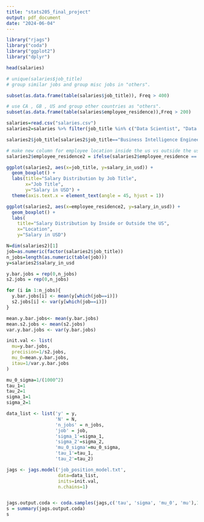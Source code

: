 ```yaml
---
title: "stats205_final_project"
output: pdf_document
date: "2024-06-04"
---
```


```r
library("rjags")
library("coda")
library("ggplot2")
library("dplyr")
```

```r
head(salaries)
```

```r
# unique(salaries$job_title)
# group similar jobs and group misc jobs in "others". 

subset(as.data.frame(table(salaries$job_title)), Freq > 400)
```

```r
# use CA , GB , US and group other countries as "others".
subset(as.data.frame(table(salaries$employee_residence)),Freq > 200)
```

```r
salaries=read.csv("salaries.csv")
salaries2=salaries %>% filter(job_title %in% c("Data Scientist", "Data Analyst", "Data Engineer", "Analytics Engineer", "Business Intelligence Engineer", "Machine Learning Engineer", "Research Scientist", "Applied Scientist"))

salaries2$job_title[salaries2$job_title=="Business Intelligence Engineer"] = "BI Engineer"
```

```r
# make new column for employee location inside the us vs outside the us
salaries2$employee_residence2 = ifelse(salaries2$employee_residence == "US", "US", "Outside US")
```

```r
ggplot(salaries2, aes(x=job_title, y=salary_in_usd)) +
  geom_boxplot() +
  labs(title="Salary Distribution by Job Title",
       x="Job Title",
       y="Salary in USD") +
  theme(axis.text.x = element_text(angle = 45, hjust = 1))
```

```r
ggplot(salaries2, aes(x=employee_residence2, y=salary_in_usd)) +
  geom_boxplot() +
  labs(
    title="Salary Distribution by Inside or Outside the US",
    x="Location",
    y="Salary in USD")
```


```r
N=dim(salaries2)[1]
job=as.numeric(factor(salaries2$job_title))
n_jobs=length(as.numeric(table(job)))
y=salaries2$salary_in_usd
```

```r
y.bar.jobs = rep(0,n_jobs)
s2.jobs = rep(0,n_jobs)

for (i in 1:n_jobs){
  y.bar.jobs[i] <- mean(y[which(job==i)])
  s2.jobs[i] <- var(y[which(job==i)])
}

mean.y.bar.jobs<- mean(y.bar.jobs)
mean.s2.jobs <- mean(s2.jobs)
var.y.bar.jobs <- var(y.bar.jobs)

init.val <- list(
  mu=y.bar.jobs,
  precision=1/s2.jobs,
  mu_0=mean.y.bar.jobs,
  itau=1/var.y.bar.jobs
)

mu_0_sigma=1/(1000^2)
tau_1=1
tau_2=1
sigma_1=1
sigma_2=1

data_list <- list('y' = y,
                  'N' = N,
                  'n_jobs' = n_jobs,
                  'job' = job,
                  'sigma_1'=sigma_1,
                  'sigma_2'=sigma_2,
                  'mu_0_sigma'=mu_0_sigma,
                  'tau_1'=tau_1,
                  'tau_2'=tau_2)
```

```r
jags <- jags.model('job_position_model.txt',
                   data=data_list,
                   inits=init.val,
                   n.chains=1)


jags.output.coda <- coda.samples(jags,c('tau', 'sigma', 'mu_0', 'mu'),10000)
s = summary(jags.output.coda)
s
```

